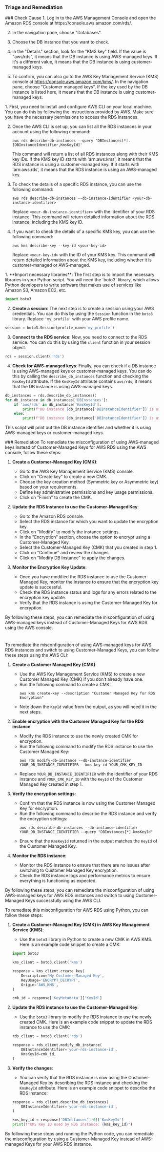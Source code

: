 
### Triage and Remediation
<Tabs>

<Tab title='Cause'>
### Check Cause
<AccordionGroup>
<Accordion title='Using Console' defaultOpen='true'>
1. Log in to the AWS Management Console and open the Amazon RDS console at https://console.aws.amazon.com/rds/.

2. In the navigation pane, choose "Databases".

3. Choose the DB instance that you want to check.

4. In the "Details" section, look for the "KMS key" field. If the value is "aws/rds", it means that the DB instance is using AWS-managed keys. If it's a different value, it means that the DB instance is using customer-managed keys. 

5. To confirm, you can also go to the AWS Key Management Service (KMS) console at https://console.aws.amazon.com/kms/. In the navigation pane, choose "Customer managed keys". If the key used by the DB instance is listed here, it means that the DB instance is using customer-managed keys.
</Accordion>

<Accordion title='Using CLI'>
1. First, you need to install and configure AWS CLI on your local machine. You can do this by following the instructions provided by AWS. Make sure you have the necessary permissions to access the RDS instances.

2. Once the AWS CLI is set up, you can list all the RDS instances in your account using the following command:

   ```
   aws rds describe-db-instances --query 'DBInstances[*].[DBInstanceIdentifier,KmsKeyId]'
   ```

   This command will return a list of all RDS instances along with their KMS key IDs. If the KMS key ID starts with 'arn:aws:kms', it means that the RDS instance is using a customer-managed key. If it starts with 'arn:aws:rds', it means that the RDS instance is using an AWS-managed key.

3. To check the details of a specific RDS instance, you can use the following command:

   ```
   aws rds describe-db-instances --db-instance-identifier <your-db-instance-identifier>
   ```

   Replace `<your-db-instance-identifier>` with the identifier of your RDS instance. This command will return detailed information about the RDS instance, including the KMS key ID.

4. If you want to check the details of a specific KMS key, you can use the following command:

   ```
   aws kms describe-key --key-id <your-key-id>
   ```

   Replace `<your-key-id>` with the ID of your KMS key. This command will return detailed information about the KMS key, including whether it is customer-managed or AWS-managed.
</Accordion>

<Accordion title='Using Python'>
1. **Import necessary libraries**: The first step is to import the necessary libraries in your Python script. You will need the `boto3` library, which allows Python developers to write software that makes use of services like Amazon S3, Amazon EC2, etc.

```python
import boto3
```

2. **Create a session**: The next step is to create a session using your AWS credentials. You can do this by using the `Session` function in the `boto3` library. Replace `'my_profile'` with your AWS profile name.

```python
session = boto3.Session(profile_name='my_profile')
```

3. **Connect to the RDS service**: Now, you need to connect to the RDS service. You can do this by using the `client` function in your session object. 

```python
rds = session.client('rds')
```

4. **Check for AWS-managed keys**: Finally, you can check if a DB instance is using AWS-managed keys or customer-managed keys. You can do this by calling the `describe_db_instances` function and checking the `KmsKeyId` attribute. If the `KmsKeyId` attribute contains `aws/rds`, it means that the DB instance is using AWS-managed keys.

```python
db_instances = rds.describe_db_instances()
for db_instance in db_instances['DBInstances']:
    if 'aws/rds' in db_instance['KmsKeyId']:
        print(f"DB instance {db_instance['DBInstanceIdentifier']} is using AWS-managed keys.")
    else:
        print(f"DB instance {db_instance['DBInstanceIdentifier']} is using customer-managed keys.")
```

This script will print out the DB instance identifier and whether it is using AWS-managed keys or customer-managed keys.
</Accordion>

</AccordionGroup>
</Tab>
<Tab title='Remediation'>
### Remediation

<AccordionGroup>
<Accordion title='Using Console' defaultOpen='true'>
To remediate the misconfiguration of using AWS-managed keys instead of Customer-Managed Keys for AWS RDS using the AWS console, follow these steps:

1. **Create a Customer-Managed Key (CMK)**:
   - Go to the AWS Key Management Service (KMS) console.
   - Click on "Create key" to create a new CMK.
   - Choose the key creation method (Symmetric key or Asymmetric key) based on your requirements.
   - Define key administrative permissions and key usage permissions.
   - Click on "Finish" to create the CMK.

2. **Update the RDS Instance to use the Customer-Managed Key**:
   - Go to the Amazon RDS console.
   - Select the RDS instance for which you want to update the encryption key.
   - Click on "Modify" to modify the instance settings.
   - In the "Encryption" section, choose the option to encrypt using a Customer-Managed Key.
   - Select the Customer-Managed Key (CMK) that you created in step 1.
   - Click on "Continue" and review the changes.
   - Click on "Modify DB Instance" to apply the changes.

3. **Monitor the Encryption Key Update**:
   - Once you have modified the RDS instance to use the Customer-Managed Key, monitor the instance to ensure that the encryption key update is successful.
   - Check the RDS instance status and logs for any errors related to the encryption key update.
   - Verify that the RDS instance is using the Customer-Managed Key for encryption.

By following these steps, you can remediate the misconfiguration of using AWS-managed keys instead of Customer-Managed Keys for AWS RDS using the AWS console.

#
</Accordion>

<Accordion title='Using CLI'>
To remediate the misconfiguration of using AWS-managed keys for AWS RDS instances and switch to using Customer-Managed Keys, you can follow these steps using the AWS CLI:

1. **Create a Customer Managed Key (CMK)**:
   - Use the AWS Key Management Service (KMS) to create a new Customer Managed Key (CMK) if you don't already have one.
   - Run the following command to create a CMK:
     ```
     aws kms create-key --description "Customer Managed Key for RDS Encryption"
     ```
   - Note down the `KeyId` value from the output, as you will need it in the next steps.

2. **Enable encryption with the Customer Managed Key for the RDS instance**:
   - Modify the RDS instance to use the newly created CMK for encryption.
   - Run the following command to modify the RDS instance to use the Customer Managed Key:
     ```
     aws rds modify-db-instance --db-instance-identifier YOUR_DB_INSTANCE_IDENTIFIER --kms-key-id YOUR_CMK_KEY_ID
     ```
   - Replace `YOUR_DB_INSTANCE_IDENTIFIER` with the identifier of your RDS instance and `YOUR_CMK_KEY_ID` with the `KeyId` of the Customer Managed Key created in step 1.

3. **Verify the encryption settings**:
   - Confirm that the RDS instance is now using the Customer Managed Key for encryption.
   - Run the following command to describe the RDS instance and verify the encryption settings:
     ```
     aws rds describe-db-instances --db-instance-identifier YOUR_DB_INSTANCE_IDENTIFIER --query "DBInstances[*].KmsKeyId"
     ```
   - Ensure that the `KmsKeyId` returned in the output matches the `KeyId` of the Customer Managed Key.

4. **Monitor the RDS instance**:
   - Monitor the RDS instance to ensure that there are no issues after switching to Customer Managed Key encryption.
   - Check the RDS instance logs and performance metrics to ensure everything is functioning as expected.

By following these steps, you can remediate the misconfiguration of using AWS-managed keys for AWS RDS instances and switch to using Customer-Managed Keys successfully using the AWS CLI.
</Accordion>

<Accordion title='Using Python'>
To remediate this misconfiguration for AWS RDS using Python, you can follow these steps:

1. **Create a Customer-Managed Key (CMK) in AWS Key Management Service (KMS)**:
   - Use the `boto3` library in Python to create a new CMK in AWS KMS. Here is an example code snippet to create a CMK:

   ```python
   import boto3

   kms_client = boto3.client('kms')

   response = kms_client.create_key(
       Description='My Customer-Managed Key',
       KeyUsage='ENCRYPT_DECRYPT',
       Origin='AWS_KMS',
   )

   cmk_id = response['KeyMetadata']['KeyId']
   ```

2. **Update the RDS instance to use the Customer-Managed Key**:
   - Use the `boto3` library to modify the RDS instance to use the newly created CMK. Here is an example code snippet to update the RDS instance to use the CMK:

   ```python
   rds_client = boto3.client('rds')

   response = rds_client.modify_db_instance(
       DBInstanceIdentifier='your-rds-instance-id',
       KmsKeyId=cmk_id,
   )
   ```

3. **Verify the changes**:
   - You can verify that the RDS instance is now using the Customer-Managed Key by describing the RDS instance and checking the `KmsKeyId` attribute. Here is an example code snippet to describe the RDS instance:

   ```python
   response = rds_client.describe_db_instances(
       DBInstanceIdentifier='your-rds-instance-id',
   )

   kms_key_id = response['DBInstances'][0]['KmsKeyId']
   print(f"KMS Key ID used by RDS instance: {kms_key_id}")
   ```

By following these steps and running the Python code, you can remediate the misconfiguration by using a Customer-Managed Key instead of AWS-managed Keys for your AWS RDS instance.
</Accordion>

</AccordionGroup>
</Tab>
</Tabs>
